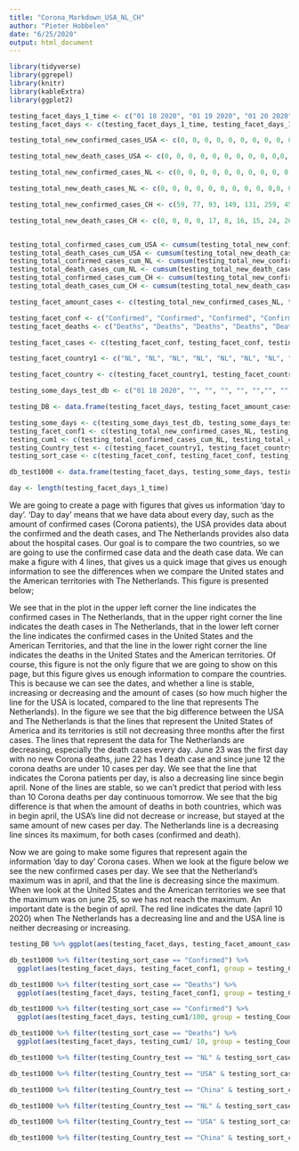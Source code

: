 ```yaml
---
title: "Corona_Markdown_USA_NL_CH"
author: "Pieter Hobbelen"
date: "6/25/2020"
output: html_document
---
```


```r
library(tidyverse)
library(ggrepel)
library(knitr)
library(kableExtra)
library(ggplot2)
```

```r


testing_facet_days_1_time <- c("01 18 2020", "01 19 2020", "01 20 2020", "01 21 2020", "01 22 2020", "01 23 2020", "01 24 2020", "01 25 2020", "01 26 2020", "01 27 2020", "01 28 2020", "01 29 2020", "01 30 2020", "01 31 2020", "02 01 2020", "02 02 2020", "02 03 2020", "02 04 2020", "02 05 2020", "02 06 2020", "02 07 2020", "02 08 2020", "02 09 2020", "02 10 2020", "02 11 2020", "02 12 2020", "02 13 2020", "02 14 2020", "02 15 2020", "02 16 2020", "02 17 2020", "02 18 2020", "02 19 2020", "02 20 2020", "02 21 2020", "02 22 2020", "02 23 2020", "02 24 2020", "02 25 2020", "02 26 2020", "02 27 2020", "02 28 2020", "02 29 2020", "03 01 2020",  "03 02 2020", "03 03 2020", "03 04 2020", "03 05 2020", "03 06 2020", "03 07 2020", "03 08 2020", "03 09 2020", "03 10 2020", "03 11 2020", "03 12 2020", "03 13 2020", "03 14 2020", "03 15 2020", "03 16 2020", "03 17 2020", "03 18 2020", "03 19 2020", "03 20 2020", "03 21 2020", "03 22 2020", "03 23 2020", "03 24 2020", "03 25 2020", "03 26 2020", "03 27 2020", "03 28 2020", "03 29 2020", "03 30 2020", "03 31 2020", "04 01 2020", "04 02 2020", "04 03 2020", "04 04 2020", "04 05 2020", "04 06 2020", "04 07 2020", "04 08 2020", "04 09 2020", "04 10 2020", "04 11 2020", "04 12 2020", "04 13 2020", "04 14 2020", "04 15 2020", "04 16 2020", "04 17 2020", "04 18 2020", "04 19 2020", "04 20 2020", "04 21 2020", "04 22 2020", "04 23 2020", "04 24 2020", "04 25 2020", "04 26 2020", "04 27 2020", "04 28 2020", "04 29 2020", "04 30 2020", "05 01 2020", "05 02 2020", "05 03 2020", "05 04 2020", "05 05 2020", "05 06 2020", "05 07 2020", "05 08 2020", "05 09 2020", "05 10 2020", "05 11 2020", "05 12 2020", "05 13 2020", "05 14 2020", "05 15 2020", "05 16 2020", "05 17 2020", "05 18 2020", "05 19 2020", "05 20 2020", "05 21 2020", "05 22 2020", "05 23 2020", "05 24 2020", "05 25 2020", "05 26 2020", "05 27 2020", "05 28 2020", "05 29 2020", "05 30 2020", "05 31 2020", "06 01 2020", "06 02 2020", "06 03 2020", "06 04 2020", "06 05 2020", "06 06 2020", "06 07 2020", "06 08 2020", "06 09 2020", "06 10 2020", "06 11 2020", "06 12 2020", "06 13 2020", "06 14 2020", "06 15 2020", "06 16 2020", "06 17 2020", "06 18 2020", "06 19 2020", "06 20 2020", "06 21 2020", "06 22 2020", "06 23 2020", "06 24 2020", "06 25 2020", "06 26 2020", "06 27 2020", "06 28 2020", "06 29 2020", "06 30 2020", "07 01 2020", "07 02 2020", "07 03 2020", "07 04 2020", "07 05 2020", "07 06 2020", "07 07 2020", "07 08 2020")
testing_facet_days <- c(testing_facet_days_1_time, testing_facet_days_1_time, testing_facet_days_1_time, testing_facet_days_1_time, testing_facet_days_1_time, testing_facet_days_1_time)

testing_total_new_confirmed_cases_USA <- c(0, 0, 0, 0, 0, 0, 0, 0, 0, 0,0, 0, 0, 0, 0, 0, 0, 0, 0, 0,0, 0, 0, 0, 0, 0, 0, 0, 0, 0,0, 0, 0, 0, 0, 0, 0, 0, 0, 0, 0, 0, 0, 0, 0, 0, 26, 64, 77, 101, 144, 148, 291, 269, 393, 565, 662, 676, 872, 1291, 2410, 3948, 5417, 6271, 8631, 10410, 9939, 12226, 17050, 19046, 20093, 19118, 20463, 25305, 26756, 28879, 32525, 33725, 25717, 29359, 30512, 32282, 34243, 33578, 31869, 28057, 24685, 25987, 29465, 32076, 30915, 28084, 26013, 25132, 25178, 29246, 31277, 35930, 34782, 26858, 22042, 24359, 25869, 29637, 32964, 30531, 25382, 21278, 22226, 24805, 27514, 27095, 27421, 20697, 17779, 21486, 20549, 26762, 25382, 24527, 19731, 21109, 19662, 22368, 25028, 22206, 22717, 20253, 18554, 16682, 18636, 23016, 23575, 21385, 21696, 16040, 20039, 22162, 21004, 23292, 20865, 18535, 16301, 17180, 20244, 17849, 24421, 25891, 21191, 18307, 23047, 23624, 27082, 30927, 31963, 28095, 26558, 33315, 37945, 38853, 44726, 43581, 40691, 36390, 43865, 52609, 54869, 57209, 48369, 45932, 50586, 55442, 61848)

testing_total_new_death_cases_USA <- c(0, 0, 0, 0, 0, 0, 0, 0, 0, 0,0, 0, 0, 0, 0, 0, 0, 0, 0, 0,0, 0, 0, 0, 0, 0, 0, 0, 0, 0,0, 0, 0, 0, 0, 0, 0, 0, 0, 0, 0, 0, 0, 0, 0, 0, 2, 0, 3, 5, 2, 5, 5, 6, 4, 8, 7, 6, 14, 21, 26, 52, 55, 68, 110, 111, 162, 225, 253, 433, 447, 392, 554, 821, 940, 1075, 1185, 1353, 1175, 1212, 1928, 1936, 1856, 2078, 1899, 1493, 1462, 2378, 2438, 2141, 2080, 1743, 1634, 1643, 2624, 2119, 1840, 2053, 1825, 1161, 1237, 2204, 2536, 2083, 1794, 1668, 1117, 877, 2435, 2701, 1971, 1695, 1555, 945, 840, 1591, 1715, 1858, 1524, 1231, 785, 792, 1425, 1528, 1286, 1262, 1089, 646, 504, 634, 1379, 1216, 1175, 979, 605, 478, 1039, 1004, 909, 849, 725, 448, 491, 926, 847, 826, 759, 654, 345, 384, 739, 742, 694, 682, 550, 283, 292, 766, 688, 644, 599, 506, 250, 338, 613, 670, 671, 610, 265, 262, 378, 993, 890)

testing_total_new_confirmed_cases_NL <- c(0, 0, 0, 0, 0, 0, 0, 0, 0, 0,0, 0, 0, 0, 0, 0, 0, 0, 0, 0,0, 0, 0, 0, 0, 0, 0, 0, 0, 0,0, 0, 0, 0, 0, 0, 0, 0, 0, 0, 0, 0, 0, 0, 0, 0, 0, 0, 46, 60, 76, 57, 61, 121, 111, 190, 155, 176, 278, 292, 346, 409, 534, 637, 573, 545, 811, 852, 1019, 1172, 1159, 1104, 884, 845, 1091, 1083, 1026, 904, 1224, 952, 777, 969, 1213, 1335, 1316, 1174, 964, 868, 734, 1061, 1235, 1140, 1066, 750, 729, 708, 887, 806, 655, 655, 400, 171, 386, 514, 475, 445, 335, 199, 317, 232, 455, 319, 289, 245, 161, 196, 227, 270, 200, 189, 125, 146, 108, 198, 253, 188, 176, 172, 209, 133, 190, 182, 176, 131, 185, 103, 102, 86, 209, 210, 183, 239, 165, 164, 184, 164, 210, 179, 143, 165, 139, 117, 115, 107, 76, 91, 65, 64, 82, 110, 91, 69, 73, 76, 50, 62, 77, 75, 61, 73, 36, 37, 52)

testing_total_new_death_cases_NL <- c(0, 0, 0, 0, 0, 0, 0, 0, 0, 0,0, 0, 0, 0, 0, 0, 0, 0, 0, 0,0, 0, 0, 0, 0, 0, 0, 0, 0, 0,0, 0, 0, 0, 0, 0, 0, 0, 0, 0, 0, 0, 0, 0, 0, 0, 0, 0, 1, 0, 2, 1, 0, 1, 0, 5, 2, 8, 4, 19, 15, 18, 30, 30, 43, 34, 63, 80, 78, 112, 93, 132, 93, 175, 134, 166, 148, 164, 115, 101, 234, 147, 148, 115, 132, 94, 86, 122, 189, 181, 144, 142, 83, 67, 165, 138, 123, 112, 120, 66, 43, 48, 145, 84, 98, 94, 69, 26, 86, 36, 84, 71, 63, 18, 16, 54, 52, 28, 53, 27, 10, 14, 21, 33, 27, 13, 23, 11, 8, 26, 15, 32, 28, 20, 5, 6, 5, 10, 13, 15, 6, 2, 3, 15, 11, 2, 9, 4, 2, 6, 5, 4, 4, 3, 8, 1, 0, 5, 2, 3, 2, 0, 2, 6, 0, 2, 3, 2, 6, 1, 1, 4, 3) 

testing_total_new_confirmed_cases_CH <- c(59, 77, 93, 149, 131, 259, 457, 688, 769, 1771, 1459, 1737, 1981, 2099, 2589, 2825, 3233, 3886, 3694, 3143, 3385, 2652, 2973, 2467, 2015, 1819, 1995, 1503, 1121, 19457, 1888, 1749, 817, 889, 397, 648, 214, 508, 406, 433, 327, 427, 573, 202, 125, 119, 139, 143, 99, 44, 40, 19, 24, 15, 20, 11, 20, 16, 21, 13, 34, 39, 41, 46, 39, 78, 47, 67, 55, 54, 45, 31, 48, 36, 35, 31, 19, 30, 39, 32, 62, 63, 42, 46, 99, 108, 89, 46, 46, 351, 27, 16, 12, 11, 30, 10, 6, 12, 11, 3, 6, 22, 4, 12, 1, 2, 3, 1, 2, 2, 1, 1, 14, 17, 1, 7, 3, 4, 8, 6, 7, 6, 5, 2, 4, 0, 3, 11, 7, 1, 2, 0, 4, 2, 16, 5, 1, 5, 3, 6, 4, 3, 3, 11, 7, 11, 57, 49, 40, 44, 28, 32, 27, 26, 18, 22, 12, 22, 12, 19, 13, 21, 17, 12, 19, 3, 3, 5, 3, 8, 4, 8, 7)

testing_total_new_death_cases_CH <- c(0, 0, 0, 0, 17, 8, 16, 15, 24, 26, 26, 38, 43, 46, 45, 57, 64, 65, 73, 73, 86, 89, 97, 108, 97, 146, 121, 143, 142, 105, 98, 136, 114, 118, 109, 97, 150, 71, 52, 29, 44, 47, 35, 42, 31, 38, 31, 30, 28, 27, 22, 17, 22, 11, 7, 13, 10, 14, 13, 11, 7, 3, 7, 6, 9, 7, 4, 6, 5, 3, 5, 5, 7, 6, 4, 4, 3, 2, 2, 2, 1, 3, 2, 2, 0, 0, 1290, 0, 0, 0, 0, 0, 0, 0, 0, 0, 1, 0, 0, 0, 0, 0, 0, 0, 0, 0, 0, 0, 0, 0, 0, 0, 0, 0, 0, 0, 0, 1, 0, 0, 0, 0, 0, 0, 0, 0, 0, 0, 0, 0, 0, 0, 0, 0, 0, 0, 0, 0,0, 0, 0, 0, 0, 0, 0, 0, 0, 0,0, 0, 0, 0, 0, 0, 0, 0, 0, 0, 0, 0, 0, 0, 0, 0, 0, 0, 0, 0, 0, 0, 0, 0, 0)


testing_total_confirmed_cases_cum_USA <- cumsum(testing_total_new_confirmed_cases_USA)
testing_total_death_cases_cum_USA <- cumsum(testing_total_new_death_cases_USA)
testing_total_confirmed_cases_cum_NL <- cumsum(testing_total_new_confirmed_cases_NL)
testing_total_death_cases_cum_NL <- cumsum(testing_total_new_death_cases_NL)
testing_total_confirmed_cases_cum_CH <- cumsum(testing_total_new_confirmed_cases_CH)
testing_total_death_cases_cum_CH <- cumsum(testing_total_new_death_cases_CH)

testing_facet_amount_cases <- c(testing_total_new_confirmed_cases_NL, testing_total_new_confirmed_cases_USA, testing_total_new_confirmed_cases_CH, testing_total_new_death_cases_NL, testing_total_new_death_cases_USA, testing_total_new_death_cases_CH)

testing_facet_conf <- c("Confirmed", "Confirmed", "Confirmed", "Confirmed", "Confirmed", "Confirmed", "Confirmed", "Confirmed", "Confirmed", "Confirmed", "Confirmed", "Confirmed", "Confirmed", "Confirmed", "Confirmed", "Confirmed", "Confirmed", "Confirmed", "Confirmed", "Confirmed", "Confirmed", "Confirmed", "Confirmed", "Confirmed", "Confirmed", "Confirmed", "Confirmed", "Confirmed", "Confirmed", "Confirmed", "Confirmed", "Confirmed", "Confirmed", "Confirmed", "Confirmed", "Confirmed", "Confirmed", "Confirmed", "Confirmed", "Confirmed", "Confirmed", "Confirmed", "Confirmed", "Confirmed", "Confirmed", "Confirmed", "Confirmed", "Confirmed", "Confirmed", "Confirmed", "Confirmed", "Confirmed", "Confirmed", "Confirmed", "Confirmed", "Confirmed", "Confirmed", "Confirmed", "Confirmed", "Confirmed", "Confirmed", "Confirmed", "Confirmed", "Confirmed", "Confirmed", "Confirmed", "Confirmed", "Confirmed", "Confirmed", "Confirmed", "Confirmed", "Confirmed", "Confirmed", "Confirmed", "Confirmed", "Confirmed", "Confirmed", "Confirmed", "Confirmed", "Confirmed", "Confirmed", "Confirmed", "Confirmed", "Confirmed", "Confirmed", "Confirmed", "Confirmed", "Confirmed", "Confirmed", "Confirmed", "Confirmed", "Confirmed", "Confirmed", "Confirmed", "Confirmed", "Confirmed", "Confirmed", "Confirmed", "Confirmed", "Confirmed", "Confirmed", "Confirmed", "Confirmed", "Confirmed", "Confirmed", "Confirmed", "Confirmed", "Confirmed", "Confirmed", "Confirmed", "Confirmed", "Confirmed", "Confirmed", "Confirmed", "Confirmed", "Confirmed", "Confirmed", "Confirmed", "Confirmed", "Confirmed", "Confirmed", "Confirmed", "Confirmed", "Confirmed", "Confirmed", "Confirmed", "Confirmed", "Confirmed", "Confirmed", "Confirmed", "Confirmed", "Confirmed", "Confirmed", "Confirmed", "Confirmed", "Confirmed", "Confirmed", "Confirmed", "Confirmed", "Confirmed", "Confirmed", "Confirmed", "Confirmed", "Confirmed", "Confirmed", "Confirmed", "Confirmed", "Confirmed", "Confirmed", "Confirmed", "Confirmed", "Confirmed", "Confirmed", "Confirmed", "Confirmed", "Confirmed", "Confirmed", "Confirmed", "Confirmed", "Confirmed", "Confirmed", "Confirmed", "Confirmed", "Confirmed", "Confirmed", "Confirmed", "Confirmed", "Confirmed", "Confirmed", "Confirmed", "Confirmed", "Confirmed", "Confirmed")
testing_facet_deaths <- c("Deaths", "Deaths", "Deaths", "Deaths", "Deaths", "Deaths", "Deaths", "Deaths", "Deaths", "Deaths", "Deaths", "Deaths", "Deaths", "Deaths", "Deaths", "Deaths", "Deaths", "Deaths", "Deaths", "Deaths", "Deaths", "Deaths", "Deaths", "Deaths", "Deaths", "Deaths", "Deaths", "Deaths", "Deaths", "Deaths", "Deaths", "Deaths", "Deaths", "Deaths", "Deaths", "Deaths", "Deaths", "Deaths", "Deaths", "Deaths", "Deaths", "Deaths", "Deaths", "Deaths", "Deaths", "Deaths", "Deaths", "Deaths", "Deaths", "Deaths", "Deaths", "Deaths", "Deaths", "Deaths", "Deaths", "Deaths", "Deaths", "Deaths", "Deaths", "Deaths", "Deaths", "Deaths", "Deaths", "Deaths", "Deaths", "Deaths", "Deaths", "Deaths", "Deaths", "Deaths", "Deaths", "Deaths", "Deaths", "Deaths", "Deaths", "Deaths", "Deaths", "Deaths", "Deaths", "Deaths", "Deaths", "Deaths", "Deaths", "Deaths", "Deaths", "Deaths", "Deaths", "Deaths", "Deaths", "Deaths", "Deaths", "Deaths", "Deaths", "Deaths", "Deaths", "Deaths", "Deaths", "Deaths", "Deaths", "Deaths", "Deaths", "Deaths", "Deaths", "Deaths", "Deaths", "Deaths", "Deaths", "Deaths", "Deaths", "Deaths", "Deaths", "Deaths", "Deaths", "Deaths", "Deaths", "Deaths", "Deaths", "Deaths", "Deaths", "Deaths", "Deaths", "Deaths", "Deaths", "Deaths", "Deaths", "Deaths", "Deaths", "Deaths", "Deaths", "Deaths", "Deaths", "Deaths", "Deaths", "Deaths", "Deaths", "Deaths", "Deaths", "Deaths", "Deaths", "Deaths", "Deaths", "Deaths", "Deaths", "Deaths", "Deaths", "Deaths", "Deaths", "Deaths", "Deaths", "Deaths", "Deaths", "Deaths", "Deaths", "Deaths", "Deaths", "Deaths", "Deaths", "Deaths", "Deaths", "Deaths", "Deaths", "Deaths", "Deaths", "Deaths", "Deaths", "Deaths", "Deaths", "Deaths", "Deaths", "Deaths", "Deaths", "Deaths", "Deaths")

testing_facet_cases <- c(testing_facet_conf, testing_facet_conf, testing_facet_conf, testing_facet_deaths, testing_facet_deaths, testing_facet_deaths)

testing_facet_country1 <- c("NL", "NL", "NL", "NL", "NL", "NL", "NL", "NL", "NL", "NL", "NL", "NL", "NL", "NL", "NL", "NL", "NL", "NL", "NL", "NL", "NL", "NL", "NL", "NL", "NL", "NL", "NL", "NL", "NL", "NL", "NL", "NL", "NL", "NL", "NL", "NL", "NL", "NL", "NL", "NL", "NL", "NL", "NL", "NL" ,"NL", "NL", "NL", "NL", "NL", "NL", "NL", "NL", "NL", "NL", "NL", "NL", "NL", "NL", "NL", "NL", "NL", "NL", "NL", "NL", "NL", "NL", "NL", "NL", "NL", "NL", "NL", "NL", "NL", "NL", "NL", "NL", "NL", "NL", "NL", "NL", "NL", "NL", "NL", "NL", "NL", "NL", "NL", "NL", "NL", "NL" ,"NL", "NL", "NL", "NL", "NL", "NL", "NL", "NL", "NL", "NL", "NL", "NL", "NL", "NL", "NL", "NL", "NL", "NL", "NL", "NL", "NL", "NL", "NL", "NL", "NL", "NL", "NL", "NL", "NL", "NL", "NL", "NL", "NL", "NL", "NL", "NL", "NL", "NL", "NL", "NL", "NL", "NL", "NL", "NL", "NL", "NL", "NL", "NL", "NL", "NL", "NL", "NL", "NL", "NL", "NL", "NL", "NL", "NL", "NL", "NL", "NL", "NL", "NL", "NL", "NL", "NL", "NL" , "NL", "NL", "NL", "NL", "NL", "NL" , "NL", "NL", "NL", "NL", "NL", "NL", "NL", "NL", "NL", "NL", "USA", "USA", "USA", "USA", "USA", "USA", "USA", "USA", "USA", "USA", "USA", "USA", "USA", "USA", "USA", "USA", "USA", "USA", "USA", "USA", "USA", "USA", "USA", "USA", "USA", "USA", "USA", "USA", "USA", "USA", "USA", "USA", "USA", "USA", "USA", "USA", "USA", "USA", "USA", "USA", "USA", "USA", "USA", "USA", "USA", "USA", "USA", "USA", "USA", "USA", "USA", "USA", "USA", "USA" ,"USA", "USA", "USA", "USA", "USA", "USA", "USA", "USA", "USA", "USA", "USA", "USA", "USA", "USA", "USA", "USA", "USA", "USA", "USA", "USA", "USA", "USA", "USA", "USA", "USA", "USA", "USA", "USA", "USA", "USA", "USA", "USA", "USA", "USA", "USA", "USA", "USA", "USA", "USA", "USA", "USA", "USA", "USA", "USA", "USA", "USA" ,"USA", "USA", "USA", "USA", "USA", "USA", "USA", "USA", "USA", "USA", "USA", "USA", "USA", "USA", "USA", "USA", "USA", "USA", "USA", "USA", "USA", "USA", "USA", "USA", "USA", "USA", "USA", "USA", "USA", "USA", "USA", "USA", "USA", "USA", "USA", "USA", "USA", "USA", "USA", "USA", "USA", "USA", "USA", "USA", "USA", "USA", "USA", "USA", "USA", "USA", "USA", "USA", "USA", "USA", "USA", "USA", "USA", "USA", "USA", "USA", "USA", "USA", "USA", "USA", "USA", "USA", "USA", "USA", "USA", "USA", "USA", "USA", "USA", "China", "China", "China", "China", "China", "China", "China", "China", "China", "China", "China", "China", "China", "China", "China", "China", "China", "China", "China", "China", "China","China", "China", "China", "China", "China", "China", "China", "China", "China", "China", "China", "China", "China", "China", "China", "China", "China", "China", "China", "China", "China", "China", "China", "China", "China", "China", "China", "China", "China", "China", "China", "China", "China", "China" ,"China", "China", "China", "China", "China", "China", "China", "China", "China", "China", "China", "China", "China", "China", "China", "China", "China", "China", "China", "China", "China", "China", "China", "China", "China", "China", "China", "China", "China", "China", "China", "China", "China", "China", "China", "China", "China", "China", "China", "China", "China", "China", "China", "China", "China", "China" ,"China", "China", "China", "China", "China", "China", "China", "China", "China", "China", "China", "China", "China", "China", "China", "China", "China", "China", "China", "China", "China", "China", "China", "China", "China", "China", "China", "China", "China", "China", "China", "China", "China", "China", "China", "China", "China", "China", "China", "China", "China", "China", "China", "China", "China", "China", "China", "China", "China", "China", "China", "China", "China", "China", "China", "China", "China", "China", "China", "China", "China", "China", "China", "China", "China", "China", "China" , "China", "China", "China", "China", "China")

testing_facet_country <- c(testing_facet_country1, testing_facet_country1)

testing_some_days_test_db <- c("01 18 2020", "", "", "", "", "","", "", "", "", "01 28 2020", "", "", "", "", "","", "", "", "", "02 07 2020", "", "", "", "", "","", "", "", "", "02 17 2020", "", "", "", "", "","", "", "", "", "02 27 2020", "", "", "", "", "","", "", "", "", "03 08 2020", "", "", "", "", "", "", "", "", "", "03 18 2020", "", "", "", "", "", "", "", "", "", "03 28 2020", "", "", "", "", "", "", "", "", "", "04 07 2020", "", "", "", "", "", "", "", "", "", "04 17 2020", "", "", "", "", "", "", "", "", "", "04 27 2020", "", "", "", "", "", "", "", "", "", "05 07 2020", "", "", "", "", "", "", "", "", "", "05 17 2020", "", "", "", "", "", "", "", "", "", "05 27 2020", "", "", "", "", "", "", "", "", "", "06 06 2020", "", "", "", "", "", "", "", "", "", "06 16 2020", "", "", "", "", "", "", "", "", "", "06 26 2020", "", "", "", "", "", "", "", "", "", "07 06 2020", "", "")

testing_DB <- data.frame(testing_facet_days, testing_facet_amount_cases, testing_facet_cases, testing_facet_country)

testing_some_days <- c(testing_some_days_test_db, testing_some_days_test_db, testing_some_days_test_db, testing_some_days_test_db, testing_some_days_test_db, testing_some_days_test_db)
testing_facet_conf1 <- c(testing_total_new_confirmed_cases_NL, testing_total_new_confirmed_cases_USA, testing_total_new_confirmed_cases_CH, testing_total_new_death_cases_NL, testing_total_new_death_cases_USA, testing_total_new_death_cases_CH)
testing_cum1 <- c(testing_total_confirmed_cases_cum_NL, testing_total_confirmed_cases_cum_USA, testing_total_confirmed_cases_cum_CH, testing_total_death_cases_cum_NL, testing_total_death_cases_cum_USA, testing_total_death_cases_cum_CH)
testing_Country_test <- c(testing_facet_country1, testing_facet_country1)
testing_sort_case <- c(testing_facet_conf, testing_facet_conf, testing_facet_conf, testing_facet_deaths, testing_facet_deaths, testing_facet_deaths)

db_test1000 <- data.frame(testing_facet_days, testing_some_days, testing_facet_conf1, testing_cum1, testing_Country_test, testing_sort_case)

day <- length(testing_facet_days_1_time)
```

We are going to create a page with figures that gives us information 'day to day'. 'Day to day' means that we have data about every day, such as the amount of confirmed cases (Corona patients), the USA provides data about the confirmed and the death cases, and The Netherlands provides also data about the hospital cases. Our goal is to compare the two countries, so we are going to use the confirmed case data and the death case data.
We can make a figure with 4 lines, that gives us a quick image that gives us enough information to see the differences when we compare the United states and the American territories with The Netherlands. This figure is presented below; 

We see that in the plot in the upper left corner the line indicates the confirmed cases in The Netherlands, that in the upper right corner the line indicates the death cases in The Netherlands, that in the lower left corner the line indicates the confirmed cases in the United States and the American Territories, and that the line in the lower right corner the line indicates the deaths in the United States and the American territories.
Of course, this figure is not the only figure that we are going to show on this page, but this figure gives us enough information to compare the countries. This is because we can see the dates, and whether a line is stable, increasing or decreasing and the amount of cases (so how much higher the line for the USA is located, compared to the line that represents The Netherlands).
In the figure we see that the big difference between the USA and The Netherlands is that the lines that represent the United States of America and its territories is still not decreasing three months after the first cases. The lines that represent the data for The Netherlands are decreasing, especially the death cases every day. June 23 was the first day with no new Corona deaths, june 22 has 1 death case and since june 12 the corona deaths are under 10 cases per day. We see that the line that indicates the Corona patients per day, is also a decreasing line since begin april. None of the lines are stable, so we can't predict that period with less than 10 Corona deaths per day continuous tomorrow. We see that the big difference is that when the amount of deaths in both countries, which was in begin april, the USA's line did not decrease or increase, but stayed at the same amount of new cases per day. The Netherlands line is a decreasing line sinces its maximum, for both cases (confirmed and death).


Now we are going to make some figures that represent again the information 'day to day' Corona cases. When we look at the figure below we see the new confirmed cases per day. We see that the Netherland's maximum was in april, and that the line is decreasing since the maximum. When we look at the United States and the American territories we see that the maximum was on june 25, so we has not reach the maximum. An important date is the begin of april. The red line indicates the date (april 10 2020) when The Netherlands has a decreasing line and and the USA line is neither decreasing or increasing.

```r
testing_DB %>% ggplot(aes(testing_facet_days, testing_facet_amount_cases, group = 1)) + theme_bw() + geom_line(color = "blue") + facet_grid(testing_facet_country ~ testing_facet_cases) + theme(axis.text.x = element_text(angle = 60, vjust = 1, hjust = 1)) + scale_y_continuous(trans = "log10") + scale_x_discrete(breaks = testing_some_days_test_db, labels = testing_some_days_test_db) + xlab("Days, notation month-day-year (01 18 2020 is january 18 2020)") + ylab("Amount of cases, log 10 scale") + ggtitle("4 plots that gives information to compare, note that the Y-axis is in log 10") 
```

```r
db_test1000 %>% filter(testing_sort_case == "Confirmed") %>%
  ggplot(aes(testing_facet_days, testing_facet_conf1, group = testing_Country_test)) + scale_y_log10() + theme(axis.text.x = element_text(angle = 60, vjust = 1, hjust = 1)) + scale_x_discrete(breaks = testing_some_days, labels = testing_some_days) + geom_vline(xintercept = "01 18 2020", color = "gray") + geom_vline(xintercept = "01 28 2020", color = "gray") + geom_vline(xintercept = "02 07 2020", color = "gray") + geom_vline(xintercept = "02 17 2020", color = "gray") + geom_vline(xintercept = "02 27 2020", color = "gray") + geom_vline(xintercept = "03 08 2020", color = "gray") + geom_vline(xintercept = "03 18 2020", color = "gray") + geom_vline(xintercept = "03 28 2020", color = "gray") + geom_vline(xintercept = "04 07 2020", color = "gray") + geom_vline(xintercept = "04 17 2020", color = "gray") + geom_vline(xintercept = "04 27 2020", color = "gray") + geom_vline(xintercept = "05 07 2020", color = "gray") + geom_vline(xintercept = "05 17 2020", color = "gray") + geom_vline(xintercept = "05 27 2020", color = "gray") + geom_vline(xintercept = "06 06 2020", color = "gray") + geom_vline(xintercept = "06 16 2020", color = "gray") + geom_line(aes(color = testing_Country_test))  + theme(legend.position = c(0.09, 0.20), legend.background = element_rect(fill = "lightblue", size = 0.5, linetype = "solid", color = "darkblue")) + ylab("Cases confirmed * 1.000, log 10 scale") + xlab("Days, notation month-day-year (03-04-2020 is march 4 2020)") + ggtitle("New confirmed cases in the USA and in The Netherlands")
```

```r
db_test1000 %>% filter(testing_sort_case == "Deaths") %>%
  ggplot(aes(testing_facet_days, testing_facet_conf1, group = testing_Country_test)) + scale_y_log10() + theme(axis.text.x = element_text(angle = 60, vjust = 1, hjust = 1)) + scale_x_discrete(breaks = testing_some_days, labels = testing_some_days) + geom_vline(xintercept = "01 18 2020", color = "gray") + geom_vline(xintercept = "01 28 2020", color = "gray") + geom_vline(xintercept = "02 07 2020", color = "gray") + geom_vline(xintercept = "02 17 2020", color = "gray") + geom_vline(xintercept = "02 27 2020", color = "gray") + geom_vline(xintercept = "03 08 2020", color = "gray") + geom_vline(xintercept = "03 18 2020", color = "gray") + geom_vline(xintercept = "03 28 2020", color = "gray") + geom_vline(xintercept = "04 07 2020", color = "gray") + geom_vline(xintercept = "04 17 2020", color = "gray") + geom_vline(xintercept = "04 27 2020", color = "gray") + geom_vline(xintercept = "05 07 2020", color = "gray") + geom_vline(xintercept = "05 17 2020", color = "gray") + geom_vline(xintercept = "05 27 2020", color = "gray") + geom_vline(xintercept = "06 06 2020", color = "gray") + geom_vline(xintercept = "06 16 2020", color = "gray") + geom_line(aes(color = testing_Country_test))  + theme(legend.position = c(0.09, 0.81), legend.background = element_rect(fill = "lightblue", size = 0.5, linetype = "solid", color = "darkblue")) + ylab("Cases confirmed * 1.000, log 10 scale") + xlab("Days, notation month-day-year (03-04-2020 is march 4 2020)") + ggtitle("New confirmed cases in the USA and in The Netherlands") 
```

```r
db_test1000 %>% filter(testing_sort_case == "Confirmed") %>%
  ggplot(aes(testing_facet_days, testing_cum1/100, group = testing_Country_test)) + scale_y_log10() + theme(axis.text.x = element_text(angle = 60, vjust = 1, hjust = 1)) + scale_x_discrete(breaks = testing_some_days, labels = testing_some_days) + geom_vline(xintercept = "01 18 2020", color = "gray") + geom_vline(xintercept = "01 28 2020", color = "gray") + geom_vline(xintercept = "02 07 2020", color = "gray") + geom_vline(xintercept = "02 17 2020", color = "gray") + geom_vline(xintercept = "02 27 2020", color = "gray") + geom_vline(xintercept = "03 08 2020", color = "gray") + geom_vline(xintercept = "03 18 2020", color = "gray") + geom_vline(xintercept = "03 28 2020", color = "gray") + geom_vline(xintercept = "04 07 2020", color = "gray") + geom_vline(xintercept = "04 17 2020", color = "gray") + geom_vline(xintercept = "04 27 2020", color = "gray") + geom_vline(xintercept = "05 07 2020", color = "gray") + geom_vline(xintercept = "05 17 2020", color = "gray") + geom_vline(xintercept = "05 27 2020", color = "gray") + geom_vline(xintercept = "06 06 2020", color = "gray") + geom_vline(xintercept = "06 16 2020", color = "gray") + geom_line(aes(color = testing_Country_test))  + theme(legend.position = c(0.91, 0.20), legend.background = element_rect(fill = "lightblue", size = 0.5, linetype = "solid", color = "darkblue")) + ylab("Cases confirmed * 100, log 10 scale") + xlab("Days, notation month-day-year (03-04-2020 is march 4 2020)") + ggtitle("Cumulative amount of Corona patients in China, the USA and The Netherlands")
```

```r
db_test1000 %>% filter(testing_sort_case == "Deaths") %>%
  ggplot(aes(testing_facet_days, testing_cum1/ 10, group = testing_Country_test)) + scale_y_log10() + theme(axis.text.x = element_text(angle = 60, vjust = 1, hjust = 1)) + scale_x_discrete(breaks = testing_some_days, labels = testing_some_days) + geom_vline(xintercept = "01 18 2020", color = "gray") + geom_vline(xintercept = "01 28 2020", color = "gray") + geom_vline(xintercept = "02 07 2020", color = "gray") + geom_vline(xintercept = "02 17 2020", color = "gray") + geom_vline(xintercept = "02 27 2020", color = "gray") + geom_vline(xintercept = "03 08 2020", color = "gray") + geom_vline(xintercept = "03 18 2020", color = "gray") + geom_vline(xintercept = "03 28 2020", color = "gray") + geom_vline(xintercept = "04 07 2020", color = "gray") + geom_vline(xintercept = "04 17 2020", color = "gray") + geom_vline(xintercept = "04 27 2020", color = "gray") + geom_vline(xintercept = "05 07 2020", color = "gray") + geom_vline(xintercept = "05 17 2020", color = "gray") + geom_vline(xintercept = "05 27 2020", color = "gray") + geom_vline(xintercept = "06 06 2020", color = "gray") + geom_vline(xintercept = "06 16 2020", color = "gray") + geom_line(aes(color = testing_Country_test))  + theme(legend.position = c(0.91, 0.20), legend.background = element_rect(fill = "lightblue", size = 0.5, linetype = "solid", color = "darkblue")) + ylab("Death cases * 10, log 10 scale") + xlab("Days, notation month-day-year (03-04-2020 is march 4 2020)") + ggtitle("Cumulative amount of Corona deaths in China, the USA and The Netherlands") 
```

```r
db_test1000 %>% filter(testing_Country_test == "NL" & testing_sort_case == "Confirmed") %>% ggplot(aes(testing_facet_days, testing_facet_conf1, group = 1)) + geom_line() +  geom_hline(yintercept =  mean(testing_cum1[day]/day), linetype = "dashed", color = "gray")

db_test1000 %>% filter(testing_Country_test == "USA" & testing_sort_case == "Confirmed") %>% ggplot(aes(testing_facet_days, testing_facet_conf1, group = 1)) + geom_line() +  geom_hline(yintercept =  mean(testing_cum1[2*day]/day), linetype = "dashed", color = "gray")

db_test1000 %>% filter(testing_Country_test == "China" & testing_sort_case == "Confirmed") %>% ggplot(aes(testing_facet_days, testing_facet_conf1, group = 1)) + geom_line() +  geom_hline(yintercept =  mean(testing_cum1[3*day]/day), linetype = "dashed", color = "gray")

db_test1000 %>% filter(testing_Country_test == "NL" & testing_sort_case == "Deaths") %>% ggplot(aes(testing_facet_days, testing_facet_conf1, group = 1)) + geom_line() +  geom_hline(yintercept =  mean(testing_cum1[4*day]/day), linetype = "dashed", color = "gray")

db_test1000 %>% filter(testing_Country_test == "USA" & testing_sort_case == "Deaths") %>% ggplot(aes(testing_facet_days, testing_facet_conf1, group = 1)) + geom_line() +  geom_hline(yintercept =  mean(testing_cum1[5*day]/day), linetype = "dashed", color = "gray")

db_test1000 %>% filter(testing_Country_test == "China" & testing_sort_case == "Deaths") %>% ggplot(aes(testing_facet_days, testing_facet_conf1, group = 1)) + geom_line() +  geom_hline(yintercept =  mean(testing_cum1[6*day]/day), linetype = "dashed", color = "gray")
```


